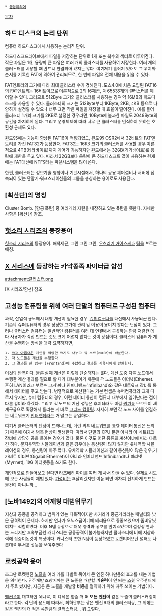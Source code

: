  * [[동음이의어]]

[[목차]]
== 하드 디스크의 논리 단위 ==
컴퓨터 하드디스크에서 사용하는 논리적 단위.

하드디스크드라이브에서 파일을 저장하는 단위로 1개 또는 복수의 섹터로 이루어진다. 작은 파일은 1개, 용량이 큰 파일은 여러 개의 클러스터를 사용하여 저장한다. 여러 개의 클러스터를 사용할 때 반드시 연결되어 있지는 않다. 여기저기 흩어져 있어도 그 위치와 순서를 기록한 FAT에 의하여 관리되므로, 한 번에 파일의 전체 내용을 읽을 수 있다. 

FAT엔트리의 크기에 따라 최대 클러스터 수가 정해진다. 도스4.0에 처음 도입된 FAT16의 FAT엔트리는 16비트이므로 이론적으로 2의 16제곱, 즉 65536개의 클러스터를 제어할 수 있다. 그러므로 512Byte 크기의 클러스터를 사용하는 경우 약 16MB의 하드디스크를 사용할 수 있다. 클러스터의 크기는 512Byte부터 1KByte, 2KB, 4KB 등으로 다양하게 설정할 수 있으나 너무 크면 작은 파일을 저장할 때 효율이 떨어진다. 예를 들어 클러스터 1개의 크기를 2KB로 설정한 경우라면, 10Byte에 불과한 파일도 2048Byte의 공간을 차지하게 된다. 그리고 운영체제에 따라 너무 큰 클러스터를 인식하지 못하는 호환성 문제도 있다.

윈도95에는 기능이 향상된 FAT16이 적용되었고, 윈도95 OSR2에서 32비트의 FAT엔트리를 가진 FAT32가 등장한다. FAT32는 16KB 크기의 클러스터를 사용할 경우 이론적으로 4TB(테라바이트)까지 제어가 가능하지만 윈도에서는 32GB(기가바이트)로 용량에 제한을 두고 있다. 따라서 32GB보다 용량이 큰 하드디스크를 많이 사용하는 현재에는 FAT대신에 NTFS라는 파일시스템을 많이 쓴다.

한편, 클러스터는 정보기술 영업이나 기반시설에서, 하나의 공용 제어설비나 서버에 접속되어 있는 단말기·워크스테이션들의 그룹을 총칭하는 용어로도 사용된다. 

== [확산탄]의 명칭 ==
Cluster Bomb. [항공 폭탄] 중 여러개의 자탄을 내장하고 있는 폭탄을 뜻한다. 자세한 사항은 [확산탄] 참조.

== [[헛소리 시리즈]]의 등장용어 ==
[[헛소리 시리즈]]의 등장용어.
해악세균, 그린 그린 그린, [[우츠리기 가이스케]]가 [[팀]]을 부르는 애칭.

== [[X 시리즈]]에 등장하는 카악종족 파이터급 함선 ==

attachment:클러스터.png

[X 시리즈/함선] 참조

== 고성능 컴퓨팅을 위해 여러 단말의 컴퓨터로 구성된 컴퓨터 ==
과학, 산업적 용도에서 대형 계산이 필요한 경우, [[슈퍼컴퓨터]]를 대신해서 사용되곤 한다. 기존의 슈퍼컴퓨터의 경우 상당한 고가에 관리 및 이용이 용이치 않다는 단점이 있다. 그러나 클러스터 컴퓨터는 일반적인 컴퓨터를 여러 대 연결해서 구성하는 만큼 저렴한 데다 사용자가 직접 만드는 것도 크게 어렵지 않다는 것이 장점이다. 클러스터 컴퓨터가 계산을 수행하는 방식을 대략 요약하자면,

 1. [[크고 아름다운]] 계산을 적당한 크기로 나누고 각 노드(Node)에 배분한다.
 2. 각 노드들은 계산을 수행한다. 
 3. 그 결과를 한 컴퓨터(Frontend)에 수합하고 결과를 사용자에게 반환한다.

이것의 반복이다. 물론 실제 계산은 이렇게 단순하지는 않다. 계산 도중 다른 노드에서 수행한 계산 결과를 필요로 할 때가 대부분이기 때문에 각 노드들은 이더넷(Ethernet. 흔히 [[LAN]]이라고 부르는 그거)이나 인피니밴드(Infiniband)와 같은 네트워크 장비를 통해서 데이터를 주고 받는다. 병렬적으로 계산한다는 기본 컨셉은 슈퍼컴퓨터와 크게 다르지 않지만, 슈퍼 컴퓨터의 경우, 이런 데이터 통신이 컴퓨터 내부에서 일어난다는 점이 다른 점이라 하겠다. 그리고 각 노드의 계산 성능은 후지더라도 이걸 [[원기옥]] 모으듯이 세계구급으로 확장해서 돌리는 게 바로 [[그리드 컴퓨팅]]. 자세히 보면 각 노드 사이를 연결하는 네트워크가 [[인터넷]]이라는 거 말고는 동일하다.

여기서 클러스터의 단점이 드러나는데, 이런 외부 네트워크를 통한 데이터 통신은 느리기 때문에 여기서 병목 현상이 발생한다. 따라서 단말의 CPU 뿐만 아니라 이 네트워크 장비에 상당히 공을 들이는 경우가 많다. 물론 이것도 어떤 종류의 계산이냐에 따라 다르긴 하다. 분자동역학 시뮬레이션과 같은 경우에는 통신량이 많지 않지만 유체역학 시뮬레이션의 경우, 통신량이 아주 많다. 유체역학 시뮬레이션과 같이 통신량이 많은 경우,기가비트 이더넷(Gigabit Ethernet)이 아니라 인피니밴드(Infiniband)나 미리넷(Myrinet), 10G 이더넷등을 쓰기도 한다. 

개인적으로 만들어보고 싶다면 [[라즈베리 파이]]를 여러 개 사서 만들 수 있다. 실제로 시도해 보는 사람들이 제법 있다. [[가성비]]는 후달리겠지만 이쯤 되면 어차피 진지하게 만드는 물건이 아니니까...


== [노바1492]의 어깨형 대범위무기 == 

지상과 공중을 공격하고 범위가 있는 다목적이지만 사거리가 중근거리라는 패널티와 낮은 공격력이 문제다. 하지만 연사가 오닉스급이기에 테러용으로 종종쓰였으며 좀비유닛퇴치도 적합하였다. 
이후 N템 등장으로 더욱 충격과 공포를 안겨주었으며 설정상 연사는 느리지만 후속부품인 캐니스터는 공중공격이 불가능하지만 클러스터에 비해 지상화력에 집중이된것이 특징이다. 캐니스터 또한 N템이 등장하였고 로켓티어보단 덜해도 나름대로 무서운 성능을 보여주었다.

== 로켓공학 용어 ==
조그만 로켓엔진 [[노즐]]을 여러 개를 다발로 묶어서 큰 엔진 하나만큼의 효과를 내는 기법을 의미한다. 우주개발 초창기에는 큰 노즐을 개발할 '''기술력'''이 안 되는 [[소련]] 우주센터에서 주로 썼지만, 지금은 큰 노즐을 개발할 '''비용'''을 절약하기 위해 자주 쓰이는 기법이다.

[[팰컨 9]]이 대표적인 예시로, 이 녀석은 한술 더 떠 '''모든 엔진이''' 같은 노즐의 클러스터링이라고 한다. 각 단의 용도에 따라서, 최하단부는 같은 엔진 9개의 클러스터링, 그 위에는 같은 엔진의 더 적은 수만큼의 클러스터링... 뭐 그렇다.
